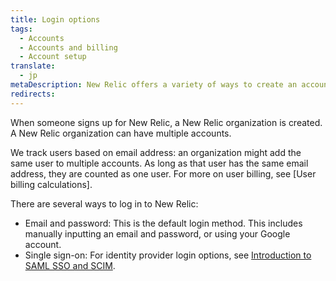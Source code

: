 ```yaml
---
title: Login options
tags:
  - Accounts
  - Accounts and billing
  - Account setup
translate:
  - jp
metaDescription: New Relic offers a variety of ways to create an account and log in. 
redirects:
---
```


When someone signs up for New Relic, a New Relic organization is created. A New Relic organization can have multiple accounts. 

We track users based on email address: an organization might add the same user to multiple accounts. As long as that user has the same email address, they are counted as one user. For more on user billing, see [User billing calculations]. 

There are several ways to log in to New Relic: 

* Email and password: This is the default login method. This includes manually inputting an email and password, or using your Google account. 
* Single sign-on: For identity provider login options, see [Introduction to SAML SSO and SCIM](/docs/accounts/accounts-billing/new-relic-one-user-management/introduction-saml-scim). 





<CollapserGroup>
  <Collapser
    id="downgrade-pro-enterprise"
    title="Pro or Enterprise edition downgrade"
  >